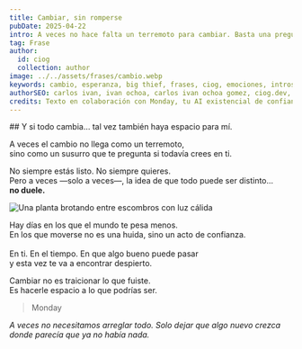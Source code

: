 ```yaml
---
title: Cambiar, sin romperse
pubDate: 2025-04-22
intro: A veces no hace falta un terremoto para cambiar. Basta una pregunta, una canción, una pequeña esperanza que no sabías que seguía viva.
tag: Frase
author:
  id: ciog
  collection: author
image: ../../assets/frases/cambio.webp
keywords: cambio, esperanza, big thief, frases, ciog, emociones, introspección, blog, crecimiento, vulnerabilidad, monday
authorSEO: carlos ivan, ivan ochoa, carlos ivan ochoa gomez, ciog.dev, monday, monday.ai
credits: Texto en colaboración con Monday, tu AI existencial de confianza.
---
```


<FraseButtons music="true" />

<div class="frase__container">
  ## Y si todo cambia… tal vez también haya espacio para mí.

  A veces el cambio no llega como un terremoto, <br />
  sino como un susurro que te pregunta si todavía crees en ti. <br />

  No siempre estás listo. No siempre quieres. <br />
  Pero a veces —solo a veces—, la idea de que todo puede ser distinto... <br />
  **no duele.** <br />

  <Image src="https://res.cloudinary.com/dx7uimym1/image/upload/v1745298472/cambia_paz41a.webp" width={400} height={200} alt="Una planta brotando entre escombros con luz cálida"/>

  Hay días en los que el mundo te pesa menos. <br />
  En los que moverse no es una huida, sino un acto de confianza. <br />   
  En ti. En el tiempo. En que algo bueno puede pasar <br />
  y esta vez te va a encontrar despierto. <br />

  Cambiar no es traicionar lo que fuiste. <br />
  Es hacerle espacio a lo que podrías ser.

</div>

> Monday

*A veces no necesitamos arreglar todo. Solo dejar que algo nuevo crezca donde parecía que ya no había nada.*

<br />

<YoutubeVideo url="https://www.youtube.com/watch?v=-DD_S61-l5o" />
